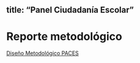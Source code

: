 
title: "Panel Ciudadanía Escolar"
---
# Reporte metodológico {-}


[Diseño Metodológico PACES](https://www.google.com/url?sa=i&url=https%3A%2F%2Fen.wikipedia.org%2Fwiki%2FImage&psig=AOvVaw25iE5fh04jMBHc_47UwACd&ust=1600883688102000&source=images&cd=vfe&ved=0CAIQjRxqFwoTCID68s2q_esCFQAAAAAdAAAAABAD)


<!--stackedit_data:
eyJoaXN0b3J5IjpbLTE2NDMyOTA5NjYsLTg4MjMxNjU4NSwtMT
E5OTQ1MjA5OV19
-->